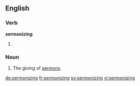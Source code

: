 ==English==

===Verb===
'''sermonizing'''

# {{present participle of|sermonize}}

===Noun===
{{en-noun}}

# The giving of [[sermon]]s.

[[de:sermonizing]]
[[fr:sermonizing]]
[[sv:sermonizing]]
[[vi:sermonizing]]